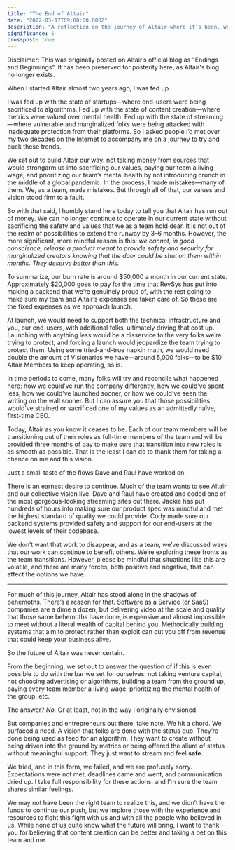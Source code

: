 ```yaml
---
title: "The End of Altair"
date: "2022-03-17T09:00:00.000Z"
description: "A reflection on the journey of Altair—where it’s been, what I’ve learned, and what’s next."
significance: 5
crosspost: true
---
```


Disclaimer: This was originally posted on Altair’s official blog as "Endings and Beginnings". It has been preserved for posterity here, as Altair's blog no longer exists.

<Lead>

When I started Altair almost two years ago, I was fed up.

I was fed up with the state of startups—where end-users were being sacrificed to algorithms. Fed up with the state of content creation—where metrics were valued over mental health. Fed up with the state of streaming—where vulnerable and marginalized folks were being attacked with inadequate protection from their platforms. So I asked people I’d met over my two decades on the Internet to accompany me on a journey to try and buck these trends.

</Lead>

We set out to build Altair our way: not taking money from sources that would strongarm us into sacrificing our values, paying our team a living wage, and prioritizing our team’s mental health by not introducing crunch in the middle of a global pandemic. In the process, I made mistakes—many of them. We, as a team, made mistakes. But through all of that, our values and vision stood firm to a fault.

So with that said, I humbly stand here today to tell you that Altair has run out of money. We can no longer continue to operate in our current state without sacrificing the safety and values that we as a team hold dear. It is not out of the realm of possibilities to extend the runway by 3–6 months. However, the more significant, more mindful reason is this: _we cannot, in good conscience, release a product meant to provide safety and security for marginalized creators knowing that the door could be shut on them within months. They deserve better than this._

To summarize, our burn rate is around $50,000 a month in our current state. Approximately $20,000 goes to pay for the time that RevSys has put into making a backend that we’re genuinely proud of, with the rest going to make sure my team and Altair’s expenses are taken care of. So these are the fixed expenses as we approach launch.

At launch, we would need to support both the technical infrastructure and you, our end-users, with additional folks, ultimately driving that cost up. Launching with anything less would be a disservice to the very folks we’re trying to protect, and forcing a launch would jeopardize the team trying to protect them. Using some tried-and-true napkin math, we would need double the amount of Visionaries we have—around 5,000 folks—to be $10 Altair Members to keep operating, as is.

In time periods to come, many folks will try and reconcile what happened here: how we could’ve run the company differently, how we could’ve spent less, how we could’ve launched sooner, or how we could’ve seen the writing on the wall sooner. But I can assure you that those possibilities would’ve strained or sacrificed one of my values as an admittedly naïve, first-time CEO.

Today, Altair as you know it ceases to be. Each of our team members will be transitioning out of their roles as full-time members of the team and will be provided three months of pay to make sure that transition into new roles is as smooth as possible. That is the least I can do to thank them for taking a chance on me and this vision.

Just a small taste of the flows Dave and Raul have worked on.

There is an earnest desire to continue. Much of the team wants to see Altair and our collective vision live. Dave and Raul have created and coded one of the most gorgeous-looking streaming sites out there. Jackie has put hundreds of hours into making sure our product spec was mindful and met the highest standard of quality we could provide. Cody made sure our backend systems provided safety and support for our end-users at the lowest levels of their codebase.

We don’t want that work to disappear, and as a team, we’ve discussed ways that our work can continue to benefit others. We’re exploring these fronts as the team transitions. However, please be mindful that situations like this are volatile, and there are many forces, both positive and negative, that can affect the options we have.

---

For much of this journey, Altair has stood alone in the shadows of behemoths. There’s a reason for that. Software as a Service (or SaaS) companies are a dime a dozen, but delivering video at the scale and quality that those same behemoths have done, is expensive and almost impossible to meet without a literal wealth of capital behind you. Methodically building systems that aim to protect rather than exploit can cut you off from revenue that could keep your business alive.

So the future of Altair was never certain.

From the beginning, we set out to answer the question of if this is even possible to do with the bar we set for ourselves: not taking venture capital, not choosing advertising or algorithms, building a team from the ground up, paying every team member a living wage, prioritizing the mental health of the group, etc.

The answer? _No._ Or at least, not in the way I originally envisioned.

But companies and entrepreneurs out there, take note. We hit a chord. We surfaced a need. A vision that folks are done with the status quo. They’re done being used as feed for an algorithm. They want to create without being driven into the ground by metrics or being offered the allure of status without meaningful support. They just want to stream and feel **safe**.

We tried, and in this form, we failed, and we are profusely sorry. Expectations were not met, deadlines came and went, and communication dried up. I take full responsibility for these actions, and I’m sure the team shares similar feelings.

We may not have been the right team to realize this, and we didn’t have the funds to continue our push, but we implore those with the experience and resources to fight this fight with us and with all the people who believed in us. While none of us quite know what the future will bring, I want to thank you for believing that content creation can be better and taking a bet on this team and me.
